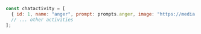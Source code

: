 ```javascript
const chatactivity = [
  { id: 1, name: "anger", prompt: prompts.anger, image: "https://media.istockphoto.com/id/1399584106/es/foto/primer-plano-de-una-adorable-ni%C3%B1a-de-pie-con-los-brazos-cruzados-y-luciendo-molesta-mientras.jpg?s=1024x1024&w=is&k=20&c=SSjMtLJQf1pItPaih4yTJZP6jpSIi0PCgAu_zp65KSU=" },
  // ... other activities
];
```